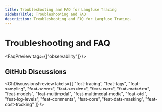 ```yaml
---
title: Troubleshooting and FAQ for Langfuse Tracing
sidebarTitle: Troubleshooting and FAQ
description: Troubleshooting and FAQ for Langfuse Tracing.
---
```


# Troubleshooting and FAQ


<FaqPreview tags={["observability"]} />

## GitHub Discussions


<GhDiscussionsPreview labels={[
    "feat-tracing", 
    "feat-tags", 
    "feat-sampling", 
    "feat-scores", 
    "feat-sessions", 
    "feat-users", 
    "feat-metadata", 
    "feat-models", 
    "feat-multimodal", 
    "feat-multimodal-media", 
    "feat-otel", 
    "feat-log-levels", 
    "feat-comments", 
    "feat-core", 
    "feat-data-masking", 
    "feat-cost-tracking"
    ]} />